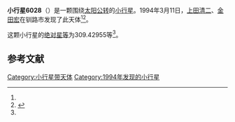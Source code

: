 {{Infobox planet
| bgcolour = #FFFFC0
| name = 6028
| symbol = 
| image = 
| caption = 
| discovery = yes
| discovery_ref = 
| discoverer = [[上田清二|上田清二]]、[[金田宏|金田宏]]
| discovery_site = [[钏路市|钏路市]] 
| discovered = 1994年3月11日
| designations = yes
| mp_name = 
| named_after = 
| alt_names = 1994 ER1/ 1969 EH / 1981 AS1 / 1987 QQ3 / 1987 SQ26 / 1991 RO13 / 1991 SQ1
| mp_category = [[主带小行星|主带小行星]]
| orbit_ref = <ref name="a">[http://ssd.jpl.nasa.gov/sbdb.cgi?sstr=6028 6028] {{Wayback|url=http://ssd.jpl.nasa.gov/sbdb.cgi?sstr=6028 |date=20110610015051 }}，小行星數據庫瀏覽器（JPL Small-Body Database Browser）－[[美国国家航空航天局|美国国家航空航天局]]喷气推进实验室</ref>
| epoch = 2456400.5 (2013年4月18日更新)
| aphelion = {{convert|3.0184347|AU|km|3|lk=out}}
| perihelion = {{convert|2.1300001|AU|km|3}}
| semimajor = {{convert|2.5742174|AU|km|3}}
| eccentricity = 0.172564
| period = 1508.572779 [[日|日]]<br />4.13[[儒略年|儒略年]]
| avg_speed = 
| inclination = 6.74681
| asc_node = 301.00793
| mean_anomaly = 
| arg_peri = 309.42955
| satellites = 
| physical_characteristics = yes
| dimensions = 
| mass = 
| density = 
| surface_grav = 
| escape_velocity = 
| sidereal_day = 
| axial_tilt = 
| pole_ecliptic_lat = 
| pole_ecliptic_lon = 
| albedo = 
| temperatures= 
| temp_name1 = 
| mean_temp_1 = 
| max_temp_1 = 
| temp_name2 = 
| max_temp_2 = 
| spectral_type = 
| abs_magnitude = 309.42955
}}

'''小行星6028'''（{{lang-en|6028}}）是一颗围绕[[太阳|太阳]][[公转|公转]]的[[小行星|小行星]]。1994年3月11日，[[上田清二|上田清二]]、[[金田宏|金田宏]]在钏路市发现了此天体<ref name="a" /><ref>{{cite news|title=小行星列表|url=http://cfa-www.harvard.edu/iau/lists/NumberedMPs.txt|accessdate=2013-07-08|newspaper=哈佛大学|archive-date=2008-05-17|archive-url=https://web.archive.org/web/20080517010638/http://cfa-www.harvard.edu/iau/lists/NumberedMPs.txt|dead-url=no}}</ref>。

这颗小行星的[[绝对星等|绝对星等]]为309.42955等<ref name="a" />。

==参考文献==
{{reflist}}
{{Minor Planet Number|[[小行星6027|小行星6027]]|[[小行星6029|小行星6029]]}}

{{小天体}}

[[Category:小行星带天体|Category:小行星带天体]]
[[Category:1994年发现的小行星|Category:1994年发现的小行星]]

{{asteroid-stub}}